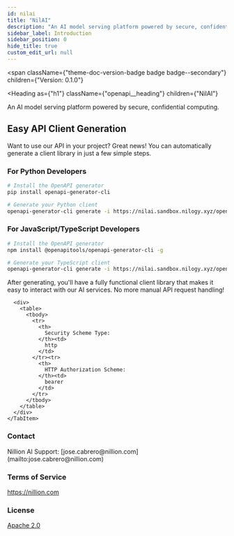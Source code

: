 ```yaml
---
id: nilai
title: "NilAI"
description: "An AI model serving platform powered by secure, confidential computing."
sidebar_label: Introduction
sidebar_position: 0
hide_title: true
custom_edit_url: null
---
```



<span
  className={"theme-doc-version-badge badge badge--secondary"}
  children={"Version: 0.1.0"}
>
</span>

<Heading
  as={"h1"}
  className={"openapi__heading"}
  children={"NilAI"}
>
</Heading>




An AI model serving platform powered by secure, confidential computing.

## Easy API Client Generation

Want to use our API in your project? Great news! You can automatically generate a client library in just a few simple steps.

### For Python Developers
```bash
# Install the OpenAPI generator
pip install openapi-generator-cli

# Generate your Python client
openapi-generator-cli generate -i https://nilai.sandbox.nilogy.xyz/openapi.json -g python -o ./python-client
```

### For JavaScript/TypeScript Developers
```bash
# Install the OpenAPI generator
npm install @openapitools/openapi-generator-cli -g

# Generate your TypeScript client
openapi-generator-cli generate -i https://nilai.sandbox.nilogy.xyz/openapi.json -o ./typescript-client
```

After generating, you'll have a fully functional client library that makes it easy to interact with our AI services. No more manual API request handling!


<div
  style={{"marginBottom":"2rem"}}
>
  <Heading
    id={"authentication"}
    as={"h2"}
    className={"openapi-tabs__heading"}
    children={"Authentication"}
  >
  </Heading><SchemaTabs
    className={"openapi-tabs__security-schemes"}
  >
    <TabItem
      label={"HTTP: Bearer Auth"}
      value={"HTTPBearer"}
    >
      
      
      
      
      <div>
        <table>
          <tbody>
            <tr>
              <th>
                Security Scheme Type:
              </th><td>
                http
              </td>
            </tr><tr>
              <th>
                HTTP Authorization Scheme:
              </th><td>
                bearer
              </td>
            </tr>
          </tbody>
        </table>
      </div>
    </TabItem>
  </SchemaTabs>
</div><div
  style={{"display":"flex","flexDirection":"column","marginBottom":"var(--ifm-paragraph-margin-bottom)"}}
>
  <h3
    style={{"marginBottom":"0.25rem"}}
  >
    Contact
  </h3><span>
    Nillion AI Support: [jose.cabrero@nillion.com](mailto:jose.cabrero@nillion.com)
  </span>
</div><div
  style={{"marginBottom":"var(--ifm-paragraph-margin-bottom)"}}
>
  <h3
    style={{"marginBottom":"0.25rem"}}
  >
    Terms of Service
  </h3><a
    href={"https://nillion.com"}
  >
    https://nillion.com
  </a>
</div><div
  style={{"marginBottom":"var(--ifm-paragraph-margin-bottom)"}}
>
  <h3
    style={{"marginBottom":"0.25rem"}}
  >
    License
  </h3><a
    href={"https://www.apache.org/licenses/LICENSE-2.0"}
  >
    Apache 2.0
  </a>
</div>
      